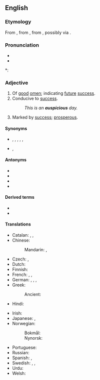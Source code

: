 ==English==

===Etymology===
From {{suffix|auspice|ious|lang=en}}, from {{etyl|la|en}} {{m|la|auspicium||[[augury]]}}, from {{etyl|la|en}} {{m|la|auspex||[[augur]]}}, possibly via {{etyl|fr|en}}.

===Pronunciation===
* {{IPA|/ɔˈspɪʃəs/|lang=en}}
* {{audio|en-us-auspicious.ogg|Audio (US)|lang=en}}

*: {{rhymes|ɪʃəs|lang=en}}

===Adjective===
{{en-adj}}

# Of [[good]] [[omen]]; indicating [[future]] [[success]].
# Conducive to [[success]].
#: ''This is an '''auspicious''' day.''
# Marked by [[success]]; [[prosperous]].

====Synonyms====
* {{sense|conducive to success}} {{l|en|favourable}}, {{l|en|favorable}}, {{l|en|promising}}, {{l|en|propitious}}, {{l|en|fortunate}}, {{l|en|lucky}}
* {{sense|marked by success}} {{l|en|lucky}}, {{l|en|fortunate}}

====Antonyms====
* {{l|en|disastrous}}
* {{l|en|ruinous}}
* {{l|en|inauspicious}}
* {{l|en|ominous}}

====Derived terms====
* {{l|en|auspiciously}}
* {{l|en|auspiciousness}}

====Translations====
{{trans-top|indicating future success}}
* Catalan: {{t|ca|propici|m}}, {{t|ca|propícia|f}}, {{t+|ca|favorable|m|f}}
* Chinese:
*: Mandarin: {{t+|cmn|吉利|tr=jílì|sc=Hani}}, {{t+|cmn|吉祥|tr=jíxiáng|sc=Hani}}
* Czech: {{t|cs|slibný|m}}, {{t+|cs|nadějný|m}}
* Dutch: {{t+|nl|gunstig}}
* Finnish: {{t+|fi|lupaava}}
* French: {{t+|fr|propice}}, {{t+|fr|faste}}, {{t|fr|de bon augure}}
* German: {{t+|de|günstig}}, {{t+|de|vielversprechend}}, {{t+|de|verheißungsvoll}}, {{t|de|glückverheißend}}
* Greek: {{t+|el|ευοίωνος}}
*: Ancient: {{t|grc|αἴσιος|sc=polytonic}}
* Hindi: {{t+|hi|शुभ|tr=śubh|sc=Deva}}
{{trans-mid}}
* Irish: {{t|ga|dea-thuarúil}}
* Japanese: {{t|ja|めでたい|tr=medetai}}, {{t|ja|喜ばしい|tr=yorokobashii}}
* Norwegian:
*: Bokmål: {{t|nb|gunstig}}
*: Nynorsk: {{t|nn|gunstig}}
* Portuguese: {{t+|pt|promissor}}
* Russian: {{t+|ru|благоприя́тный}}
* Spanish: {{t+|es|prometedor}}, {{t+|es|propicio}}
* Swedish: {{t+|sv|lovande}}, {{t|sv|lyckobådande}}, {{t+|sv|gynnsam}}
* Urdu: {{t|ur|شبھ|tr=śubh|sc=ur-Arab}}
* Welsh: {{t+|cy|ffafrol}}
{{trans-bottom}}